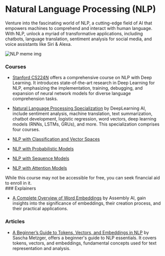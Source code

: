 # Natural Language Processing (NLP)

Venture into the fascinating world of NLP, a cutting-edge field of AI that empowers machines to comprehend and interact with human language. With NLP, unlock a myriad of transformative applications, including chatbots, language translation, sentiment analysis for social media, and voice assistants like Siri & Alexa.

![NLP meme img](/static/img/memes/nlpMeme.png)

### Courses

- [Stanford CS224N](https://www.youtube.com/playlist?list=PLoROMvodv4rOSH4v6133s9LFPRHjEmbmJ) offers a comprehensive course on NLP with Deep Learning. It introduces state-of-the-art research in Deep Learning for NLP, emphasizing the implementation, training, debugging, and expansion of neural network models for diverse language comprehension tasks.

- [Natural Language Processing Specialization](https://www.deeplearning.ai/courses/natural-language-processing-specialization/) by DeepLearning AI, include sentiment analysis, machine translation, text summarization, chatbot development, logistic regression, word vectors, deep learning models (RNNs, LSTMs, GRUs), and more. This specialization comprises four courses.

- [NLP with Classification and Vector Spaces](https://www.coursera.org/learn/classification-vector-spaces-in-nlp?specialization=natural-language-processing)
- [NLP with Probabilistic Models](https://www.coursera.org/learn/probabilistic-models-in-nlp?specialization=natural-language-processing)
- [NLP with Sequence Models](https://www.coursera.org/learn/sequence-models-in-nlp?specialization=natural-language-processing)
- [NLP with Attention Models](https://www.coursera.org/learn/attention-models-in-nlp?specialization=natural-language-processing)


<Callout emoji="⚠️">
  While this course may not be accessible for free, you can seek financial aid
  to enroll in it.
</Callout>

<br />
### Explainers

- [A Complete Overview of Word Embeddings](https://www.youtube.com/watch?v=5MaWmXwxFNQ) by Assembly AI, gain insights into the significance of embeddings, their creation process, and their practical applications.

### Articles

- [A Beginner’s Guide to Tokens, Vectors, and Embeddings in NLP](https://medium.com/@saschametzger/what-are-tokens-vectors-and-embeddings-how-do-you-create-them-e2a3e698e037) by Sascha Metzger, offers a beginner's guide to NLP essentials. It covers tokens, vectors, and embeddings, fundamental concepts used for text representation and analysis.
